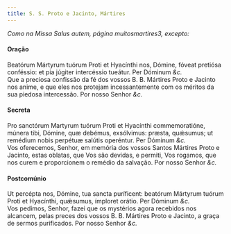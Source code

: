 ```yaml
---
title: S. S. Proto e Jacinto, Mártires
---
```



<em>Como na Missa Salus autem, página muitosmartires3, excepto:</em>

<h4 class="text-center">Oração</h4>
<div class="container-fluid">
<div class="row">
<div class="col-6 dropcaps text-justify">
Beatórum Mártyrum tuórum Proti et Hyacínthi nos, Dómine, fóveat pretiósa conféssio: et pia júgiter intercéssio tueátur. Per Dóminum <em>&c.</em>
</div>
<div class="col-6 dropcaps text-justify">
Que a preciosa confissão da fé dos vossos B. B. Mártires Proto e Jacinto nos anime, e que eles nos protejam incessantemente com os méritos da sua piedosa intercessão. Por nosso Senhor <em>&c.</em>
</div>
</div>
</div>

<h4 class="text-center">Secreta</h4>
<div class="container-fluid">
<div class="row">
<div class="col-6 dropcaps text-justify">
Pro sanctórum Martyrum tuórum Proti et Hyacínthi commemoratióne, múnera tibi, Dómine, quæ debémus, exsólvimus: præsta, quǽsumus; ut remédium nobis perpétuæ salútis operéntur. Per Dóminum <em>&c.</em>
</div>
<div class="col-6 dropcaps text-justify">
Vos oferecemos, Senhor, em memória dos vossos Santos Mártires Proto e Jacinto, estas oblatas, que Vos são devidas, e permiti, Vos rogamos, que nos curem e proporcionem o remédio da salvação. Por nosso Senhor <em>&c.</em>
</div>
</div>
</div>

<h4 class="text-center">Postcomúnio</h4>
<div class="container-fluid">
<div class="row">
<div class="col-6 dropcaps text-justify">
Ut percépta nos, Dómine, tua sancta puríficent: beatórum Mártyrum tuórum Proti et Hyacínthi, quǽsumus, ímploret orátio. Per Dóminum <em>&c.</em>
</div>
<div class="col-6 dropcaps text-justify">
Vos pedimos, Senhor, fazei que os mystérios agora recebidos nos alcancem, pelas preces dos vossos B. B. Mártires Proto e Jacinto, a graça de sermos purificados. Por nosso Senhor <em>&c.</em>
</div>
</div>
</div>